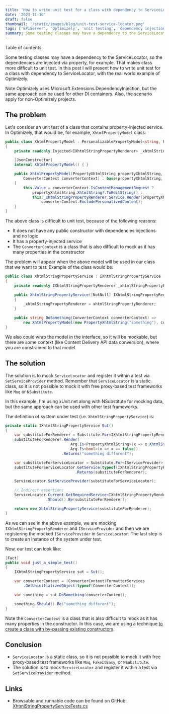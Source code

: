 ```yaml
---
title: 'How to write unit test for a class with dependency to ServiceLocator (with example of Optimizely)?'
date: '2023-11-10'
draft: false
thumbnail: '/static/images/blog/unit-test-service-locator.png'
tags: ['EPiServer', 'Optimizely', 'unit testing', 'dependency injection']
summary: Some testing classes may have a dependency to the ServiceLocator, so the dependencies are injected via property, for example. That makes class more difficult to unit test. In this post I will present how to write unit test for a class with dependency to ServiceLocator, with the real world example of Optimizely.
---
```


Table of contents:

<TOCInline toc={props.toc} exclude="Introduction" />

Some testing classes may have a dependency to the ServiceLocator, so the dependencies are injected via property, for example. That makes class more difficult to unit test. In this post I will present how to write unit test for a class with dependency to ServiceLocator, with the real world example of Optimizely.

Note Optimizely uses Microsoft.Extensions.DependencyInjection, but the same approach can be used for other DI containers. Also, the scenario apply for non-Optimizely projects.

## The problem

Let's consider an unit test of a class that contains property-injected service. In Optimizely, that would be, for example, `XhtmlPropertyModel` class:

```csharp
public class XhtmlPropertyModel : PersonalizablePropertyModel<string, PropertyXhtmlString>
{
    private readonly Injected<IXhtmlStringPropertyRenderer> _xhtmlStringPropertyRenderer;

    [JsonConstructor]
    internal XhtmlPropertyModel() { }

    public XhtmlPropertyModel(PropertyXhtmlString propertyXhtmlString,
        ConverterContext converterContext) : base(propertyXhtmlString, converterContext)
    {
        this.Value = converterContext.IsContentManagementRequest ?
            propertyXhtmlString.XhtmlString?.ToEditString() :
            this._xhtmlStringPropertyRenderer.Service.Render(propertyXhtmlString,
                converterContext.ExcludePersonalizedContent);
    }
}
```

The above class is difficult to unit test, because of the following reasons:

- It does not have any public constructor with dependencies injections and no logic
- It has a property-injected service
- The `ConverterContext` is a class that is also difficult to mock as it has many properties in the constructor

The problem will appear when the above model will be used in our class that we want to test. Example of the class would be:

```csharp
public class XhtmlStringPropertyService : IXhtmlStringPropertyService
{
    private readonly IXhtmlStringPropertyRenderer _xhtmlStringPropertyRenderer;

    public XhtmlStringPropertyService([NotNull] IXhtmlStringPropertyRenderer xhtmlStringPropertyRenderer)
    {
        _xhtmlStringPropertyRenderer = xhtmlStringPropertyRenderer;
    }

    public string DoSomething(ConverterContext converterContext) =>
        new XhtmlPropertyModel(new PropertyXhtmlString("something"), converterContext)?.Value;
}
```

We also could wrap the model in the interface, so it will be mockable, but there are some context (like Content Delivery API data conversion), where you are constrained to that model.

## The solution

The solution is to mock `ServiceLocator` and register it within a test via `SetServiceProvider` method. Remember that `ServiceLocator` is a static class, so it is not possible to mock it with free proxy-based test frameworks like `Moq` or `NSubstitute`.

In this example, I'm using xUnit.net along with NSubstitute for mocking data, but the same approach can be used with other test frameworks.

The definition of system under test (i.e. `XhtmlStringPropertyService`) is:

```csharp
private static IXhtmlStringPropertyService Sut()
{
    var substituteForRenderer = Substitute.For<IXhtmlStringPropertyRenderer>();
    substituteForRenderer.Render(
                             Arg.Is<PropertyXhtmlString>(x => x.XhtmlString.ToString() == "something"),
                             Arg.Is<bool>(x => x == false))
                         .Returns("something different");

    var substituteForServiceLocator = Substitute.For<IServiceProvider>();
    substituteForServiceLocator.GetService(typeof(IXhtmlStringPropertyRenderer))
                               .Returns(substituteForRenderer);

    ServiceLocator.SetServiceProvider(substituteForServiceLocator);

    // Indirect assertion:
    ServiceLocator.Current.GetRequiredService<IXhtmlStringPropertyRenderer>()
                  .Should().Be(substituteForRenderer);

    return new XhtmlStringPropertyService(substituteForRenderer);
}
```

As we can see in the above example, we are mocking `IXhtmlStringPropertyRenderer` and `IServiceProvider` and then we are registering the mocked `IServiceProvider` in `ServiceLocator`. The last step is to create an instance of the system under test.

Now, our test can look like:

```csharp
[Fact]
public void just_a_simple_test()
{
    IXhtmlStringPropertyService sut = Sut();

    var converterContext = (ConverterContext)FormatterServices
        .GetUninitializedObject(typeof(ConverterContext));

    var something = sut.DoSomething(converterContext);

    something.Should().Be("something different");
}
```

Note the `ConverterContext` is a class that is also difficult to mock as it has many properties in the constructor. In this case, we are using a technique [to create a class with by-passing existing constructors](create-unmockable-ctor).

## Conclusion

* `ServiceLocator` is a static class, so it is not possible to mock it with free proxy-based test frameworks like `Moq`, `FakeItEasy`, or `NSubstitute`.
* The solution is to mock `ServiceLocator` and register it within a test via `SetServiceProvider` method.

## Links

* Browsable and runnable code can be found on GitHub: [XhtmlStringPropertyServiceTests.cs](https://github.com/dariusz-wozniak/OptimizelyFoundation/blob/main/tests/Foundation.Tests.Unit/BlogRelatedCode/XhtmlStringPropertyServiceTests.cs)
